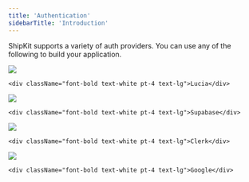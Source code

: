 ```yaml
---
title: 'Authentication'
sidebarTitle: 'Introduction'
---
```


ShipKit supports a variety of auth providers. You can use any of the following to build your application.

<CardGroup cols={2}>
  <Card href="/auth/lucia">
    <img className="w-10" src="/images/lucia.svg" />
    
    <div className="font-bold text-white pt-4 text-lg">Lucia</div>
  </Card>

  <Card href="/auth/supabase">
    <img className="w-10" src="/images/supabase.svg" />
    
    <div className="font-bold text-white pt-4 text-lg">Supabase</div>
  </Card>

  <Card href="/auth/clerk">
    <img className="w-10" src="/images/clerk.svg" />
    
    <div className="font-bold text-white pt-4 text-lg">Clerk</div>
  </Card>

  <Card href="/auth/google">
    <img className="w-10" src="/images/google.svg" />
    
    <div className="font-bold text-white pt-4 text-lg">Google</div>
  </Card>
</CardGroup>
